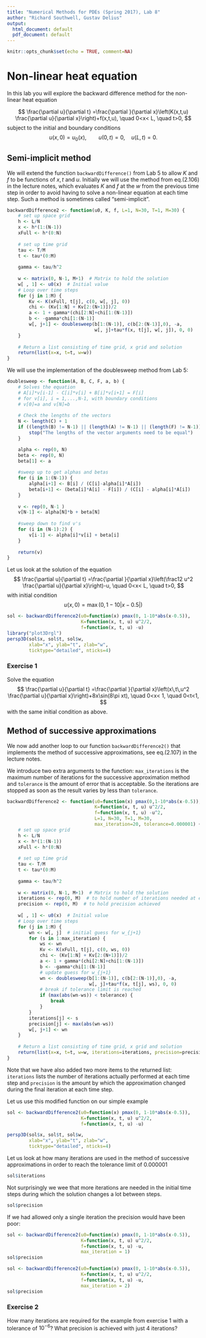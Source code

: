 ```yaml
---
title: "Numerical Methods for PDEs (Spring 2017), Lab 8"
author: "Richard Southwell, Gustav Delius"
output:
  html_document: default
  pdf_document: default
---
```


```r
knitr::opts_chunk$set(echo = TRUE, comment=NA)
```

# Non-linear heat equation

In this lab you will explore the backward difference method for the
non-linear heat equation

$$
\frac{\partial u}{\partial t} =\frac{\partial }{\partial x}\left(K(x,t,u)
\frac{\partial u}{\partial x}\right)+f(x,t,u),  \quad 0<x< L, \quad t>0,
$$
subject to the initial and boundary conditions
$$
u(x, 0) = u_{0}(x), \qquad u(0,t)=0, \quad u(L,t)=0.
$$

## Semi-implicit method

We will extend the function `backwardDifference()` from Lab 5 to allow
$K$ and $f$ to be functions of $x, t$ and $u$. Initially we will use
the method from eq.(2.106) in the lecture notes, which evaluates
$K$ and $f$ at the $w$ from the previous time step in order to avoid
having to solve a non-linear equation at each time step. Such a method is
sometimes called "semi-implicit". 

```r
backwardDifference2 <- function(u0, K, f, L=1, N=30, T=1, M=30) {
    # set up space grid
    h <- L/N
    x <- h*(1:(N-1))
    xFull <- h*(0:N)
    
    # set up time grid
    tau <- T/M
    t <- tau*(0:M)
    
    gamma <- tau/h^2
    
    w <- matrix(0, N-1, M+1)  # Matrix to hold the solution
    w[ , 1] <- u0(x)  # Initial value
    # Loop over time steps
    for (j in 1:M) {
        Kv <- K(xFull, t[j], c(0, w[, j], 0)) 
        chi <- (Kv[1:N] + Kv[2:(N+1)])/2
        a <- 1 + gamma*(chi[2:N]+chi[1:(N-1)])
        b <- -gamma*chi[1:(N-1)]
        w[, j+1] <- doublesweep(b[1:(N-1)], c(b[2:(N-1)],0), -a, 
                                w[, j]+tau*f(x, t[j], w[, j]), 0, 0)
    }
    
    # Return a list consisting of time grid, x grid and solution
    return(list(x=x, t=t, w=w))
}
```

We will use the implementation of the doublesweep method from Lab 5:

```r
doublesweep <- function(A, B, C, F, a, b) {
    # Solves the equation 
    # A[i]*v[i-1] - C[i]*v[i] + B[i]*v[i+1] = F[i]
    # for v[i], i = 1,...,N-1, with boundary conditions
    # v[0]=a and v[N]=b
    
    # Check the lengths of the vectors
    N <- length(C) + 1
    if ((length(B) != N-1) || (length(A) != N-1) || (length(F) != N-1)) {
        stop("The lengths of the vector arguments need to be equal")
    }

    alpha <- rep(0, N)
    beta <- rep(0, N)
    beta[1] <- a
    
    #sweep up to get alphas and betas
    for (i in 1:(N-1)) {
        alpha[i+1] <- B[i] / (C[i]-alpha[i]*A[i])
        beta[i+1] <- (beta[i]*A[i] - F[i]) / (C[i] - alpha[i]*A[i])
    }
    
    v <- rep(0, N-1 )
    v[N-1] <- alpha[N]*b + beta[N]
    
    #sweep down to find v's
    for (i in (N-1):2) {
        v[i-1] <- alpha[i]*v[i] + beta[i]    
    }
    
    return(v)
}
```
Let us look at the solution of the equation
$$
\frac{\partial u}{\partial t} =\frac{\partial }{\partial x}\left(\frac12 u^2
\frac{\partial u}{\partial x}\right)-u,  \quad 0<x< L, \quad t>0,
$$
with initial condition 
$$
u(x,0) = \max(0, 1-10|x-0.5|)
$$

```r
sol <- backwardDifference2(u0=function(x) pmax(0, 1-10*abs(x-0.5)), 
                           K=function(x, t, u) u^2/2,
                           f=function(x, t, u) -u)
library("plot3Drgl") 
persp3D(sol$x, sol$t, sol$w,
        xlab="x", ylab="t", zlab="w",
        ticktype="detailed", nticks=4)
```

### Exercise 1
Solve the equation 
$$
\frac{\partial u}{\partial t} =\frac{\partial }{\partial x}\left(x\,t\,u^2
\frac{\partial u}{\partial x}\right)+8x\sin(8\pi xt),  \quad 0<x< 1, \quad 0<t<1,
$$
with the same initial condition as above.


## Method of successive approximations

We now add another loop to our function `backwardDifference2()` that
implements the method of successive approximations, see eq.(2.107) in
the lecture notes.

We introduce two extra arguments to the function: `max_iterations` is the
maximum number of iterations for the successive approximation method and
`tolerance` is the amount of error that is acceptable. So the iterations
are stopped as soon as the result varies by less than `tolerance`.

```r
backwardDifference2 <- function(u0=function(x) pmax(0,1-10*abs(x-0.5)), 
                                K=function(x, t, u) u^2/2,
                                f=function(x, t, u) -u^2,
                                L=1, N=30, T=1, M=30,
                                max_iteration=20, tolerance=0.000001) {
    # set up space grid
    h <- L/N
    x <- h*(1:(N-1))
    xFull <- h*(0:N)
    
    # set up time grid
    tau <- T/M
    t <- tau*(0:M)
    
    gamma <- tau/h^2
    
    w <- matrix(0, N-1, M+1)  # Matrix to hold the solution
    iterations <- rep(0, M)  # to hold number of iterations needed at each step
    precision <- rep(0, M)  # to hold precision achieved
    
    w[ , 1] <- u0(x)  # Initial value
    # Loop over time steps
    for (j in 1:M) {
        wn <- w[, j]  # initial guess for w_{j+1}
        for (s in 1:max_iteration) {
            ws <- wn
            Kv <- K(xFull, t[j], c(0, ws, 0))
            chi <- (Kv[1:N] + Kv[2:(N+1)])/2
            a <- 1 + gamma*(chi[2:N]+chi[1:(N-1)])
            b <- -gamma*chi[1:(N-1)]
            # update guess for w_{j+1}
            wn <- doublesweep(b[1:(N-1)], c(b[2:(N-1)],0), -a, 
                              w[, j]+tau*f(x, t[j], ws), 0, 0)
            # break if tolerance limit is reached
            if (max(abs(wn-ws)) < tolerance) {
                break
            }
        }
        iterations[j] <- s
        precision[j] <- max(abs(wn-ws))
        w[, j+1] <- wn
    }
    
    # Return a list consisting of time grid, x grid and solution
    return(list(x=x, t=t, w=w, iterations=iterations, precision=precision))
}
```

Note that we have also added two more items to the returned list:
`iterations` lists the number of iterations actually performed at each time
step and `precision` is the amount by which the approximation changed during
the final iteration at each time step.

Let us use this modified function on our simple example

```r
sol <- backwardDifference2(u0=function(x) pmax(0, 1-10*abs(x-0.5)), 
                           K=function(x, t, u) u^2/2,
                           f=function(x, t, u) -u)

persp3D(sol$x, sol$t, sol$w,
        xlab="x", ylab="t", zlab="w",
        ticktype="detailed", nticks=4)
```

Let us look at how many iterations are used in the method of successive
approximations in order to reach the tolerance limit of 0.000001
```r
sol$iterations
```

Not surprisingly we wee that more iterations are needed in the initial time steps during which the solution changes a lot between steps. 

```r
sol$precision
```

If we had allowed only a single iteration the precision would have been poor:

```r
sol <- backwardDifference2(u0=function(x) pmax(0, 1-10*abs(x-0.5)), 
                           K=function(x, t, u) u^2/2,
                           f=function(x, t, u) -u,
                           max_iteration = 1)
sol$precision
```
```r
sol <- backwardDifference2(u0=function(x) pmax(0, 1-10*abs(x-0.5)), 
                           K=function(x, t, u) u^2/2,
                           f=function(x, t, u) -u,
                           max_iteration = 2)
sol$precision
```

### Exercise 2
How many iterations are required for the example from exercise 1 with
a tolerance of $10^{-6}$? What precision is achieved with just 4 iterations?

